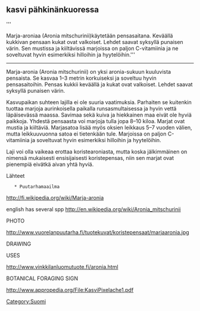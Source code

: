 == kasvi pähkinänkuoressa ==
'''

Marja-aroniaa (Aronia mitschurinii)käytetään pensasaitana. Keväällä kukkivan pensaan kukat ovat valkoiset. Lehdet saavat syksyllä punaisen värin. Sen mustissa ja kiiltävissä marjoissa on paljon C-vitamiinia ja ne soveltuvat hyvin esimerkiksi hilloihin ja hyytelöihin.'''

----


Marja-aronia (Aronia mitschurinii) on yksi aronia-sukuun kuuluvista pensaista. Se kasvaa 1–3 metrin korkuiseksi ja soveltuu hyvin pensasaitoihin. Pensas kukkii keväällä ja kukat ovat valkoiset. Lehdet saavat syksyllä punaisen värin.

Kasvupaikan suhteen lajilla ei ole suuria vaatimuksia. Parhaiten se kuitenkin tuottaa marjoja aurinkoisella paikalla runsasmultaisessa ja hyvin vettä läpäisevässä maassa. Savimaa sekä kuiva ja hiekkainen maa eivät ole hyviä paikkoja. Yhdestä pensaasta voi marjoja tulla jopa 8–10 kiloa. Marjat ovat mustia ja kiiltäviä. Marjasatoa lisää myös oksien leikkaus 5–7 vuoden välien, mutta leikkuuvuonna satoa ei tietenkään tule. Marjoissa on paljon C-vitamiinia ja soveltuvat hyvin esimerkiksi hilloihin ja hyytelöihin.

Laji voi olla vaikeaa erottaa koristearoniasta, mutta koska jälkimmäinen on nimensä mukaisesti ensisijaisesti koristepensas, niin sen marjat ovat pienempiä eivätkä aivan yhtä hyviä.

Lähteet

    * Puutarhamaailma


http://fi.wikipedia.org/wiki/Marja-aronia

english has several spp  http://en.wikipedia.org/wiki/Aronia_mitschurinii

PHOTO

http://www.vuorelanpuutarha.fi/tuotekuvat/koristepensaat/marjaaronia.jpg

DRAWING




USES

http://www.vinkkilanluomutuote.fi/aronia.html


BOTANICAL FORAGING SIGN

http://www.appropedia.org/File:KasviPixelache1.pdf

[[Category:Suomi]]